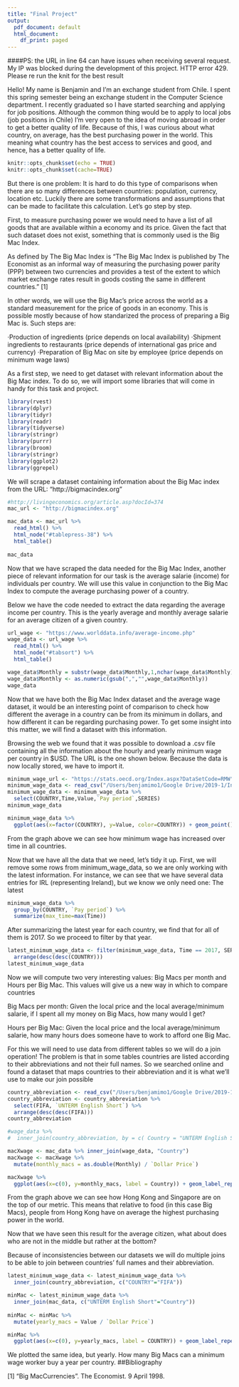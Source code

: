 ```yaml
---
title: "Final Project"
output:
  pdf_document: default
  html_document:
    df_print: paged
---
```


####PS: the URL in line 64  can have issues when receiving several request. My IP was blocked during the development of this project. HTTP error 429. Please re run the knit for the best result

Hello! My name is Benjamin and I'm an exchange student from Chile. I spent this spring semester being an exchange student in the Computer Science department. I recently graduated so I have started searching and applying for job positions. Although the common thing would be to apply to local jobs (job positions in Chile) I'm very open to the idea of moving abroad in order to get a better quality of life. Because of this, I was curious about what country, on average, has the best purchasing power in the world. This meaning what country has the best access to services and good, and hence, has a better quality of life.

```r
knitr::opts_chunk$set(echo = TRUE)
knitr::opts_chunk$set(cache=TRUE)
```

But there is one problem: It is hard to do this type of comparisons when there are so many differences between countries: population, currency, location etc. Luckily there are some transformations and assumptions that can be made to facilitate this calculation. Let's go step by step.

First, to measure purchasing power we would need to have a list of all goods that are available within a economy and its price. Given the fact that such dataset does not exist, something that is commonly used is the Big Mac Index.

As defined by The Big Mac Index is "The Big Mac Index is published by The Economist as an informal way of measuring the purchasing power parity (PPP) between two currencies and provides a test of the extent to which market exchange rates result in goods costing the same in different countries." [1]

In other words, we will use the Big Mac's price across the world as a standard measurement for the price of goods in an economy. This is possible mostly because of how standarized the process of preparing a Big Mac is. Such steps are:

·Production of ingredients (price depends on local availability)
·Shipment ingredients to restaurants (price depends of international gas price and currency)
·Preparation of Big Mac on site by employee (price depends on minimum wage laws)

As a first step, we need to get dataset with relevant information about the Big Mac index. To do so, we will import some libraries that will come in handy for this task and project.

```r
library(rvest)
library(dplyr)
library(tidyr)
library(readr)
library(tidyverse)
library(stringr)
library(purrr)
library(broom)
library(stringr)
library(ggplot2)
library(ggrepel)
```

We will scrape a dataset containing information about the Big Mac index from the URL: "http://bigmacindex.org"

```r
#http://livingeconomics.org/article.asp?docId=374
mac_url <- "http://bigmacindex.org"

mac_data <- mac_url %>%
  read_html() %>%
  html_node("#tablepress-38") %>%
  html_table()
  
mac_data
```

Now that we have scraped the data needed for the Big Mac Index, another piece of relevant information for our task is the average salarie (income) for individuals per country. We will use this value in conjunction to the Big Mac Index to compute the average purchasing power of a country.

Below we have the code needed to extract the data regarding the average income per country. This is the  yearly average and monthly average salarie for an average citizen of a given country.

```r
url_wage <- "https://www.worlddata.info/average-income.php"
wage_data <- url_wage %>%
  read_html() %>%
  html_node("#tabsort") %>%
  html_table()

wage_data$Monthly = substr(wage_data$Monthly,1,nchar(wage_data$Monthly)-1)
wage_data$Monthly <- as.numeric(gsub(",","",wage_data$Monthly))
wage_data
```


Now that we have both the Big Mac Index dataset and the average wage dataset, it would be an interesting point of comparison to check how different the average in a country can be from its minimum in dollars, and how different it can be regarding purchasing power. To get some insight into this matter, we will find a dataset with this information.

Browsing the web we found that it was possible to download a .csv file containing all the information about the hourly and yearly minimum wage per country in $USD. The URL is the one shown below. Because the data is now locally stored, we have to import it.

```r
minimum_wage_url <- "https://stats.oecd.org/Index.aspx?DataSetCode=RMW"
minimum_wage_data <- read_csv("/Users/benjamimo1/Google Drive/2019-1/Intro to Data Science/project_final/hourly_minimum_wage.csv")
minimum_wage_data <- minimum_wage_data %>%
  select(COUNTRY,Time,Value,`Pay period`,SERIES)
minimum_wage_data
```
```r

minimum_wage_data %>% 
  ggplot(aes(x=factor(COUNTRY), y=Value, color=COUNTRY)) + geom_point() + theme(axis.text.x = element_text(angle = 90, hjust = 1))
```

From the graph above we can see how minimum wage has increased over time in all countries.

Now that we have all the data that we need, let's tidy it up. First, we will remove some rows from minimum_wage_data, so we are only working with the latest information. For instance, we can see that we have several data entries for IRL (representing Ireland), but we know we only need one: The latest

```r
minimum_wage_data %>%
  group_by(COUNTRY, `Pay period`) %>%
  summarize(max_time=max(Time))
```

After summarizing the latest year for each country, we find that for all of them is 2017. So we proceed to filter by that year.
```r
latest_minimum_wage_data <- filter(minimum_wage_data, Time == 2017, SERIES == 'EXR')  %>%
  arrange(desc(desc(COUNTRY)))
latest_minimum_wage_data
```

Now we will compute two very interesting values: Big Macs per month and Hours per Big Mac.
This values will give us a new way in which to compare countries

Big Macs per month: Given the local price and the local average/minimum salarie, if I spent all my money on Big Macs, how many would I get?

Hours per Big Mac: Given the local price and the local average/minimum salarie, how many hours does someone have to work to afford one Big Mac.

For this we will need to use data from different tables so we will do a join operation!
The problem is that in some tables countries are listed according to their abbreviations and not their full names. So we searched online and found a dataset that maps countries to their abbreviation and it is what we'll use to make our join possible

```r

country_abbreviation <- read_csv("/Users/benjamimo1/Google Drive/2019-1/Intro to Data Science/project_final/country_codes.csv")
country_abbreviation <- country_abbreviation %>%
  select(FIFA, `UNTERM English Short`) %>% 
  arrange(desc(desc(FIFA)))
country_abbreviation
```

```r


#wage_data %>%
#  inner_join(country_abbreviation, by = c( Country = "UNTERM English Short"))

macXwage <- mac_data %>% inner_join(wage_data, "Country")
macXwage <- macXwage %>%
  mutate(monthly_macs = as.double(Monthly) / `Dollar Price`) 

macXwage %>%
  ggplot(aes(x=c(0), y=monthly_macs, label = Country)) + geom_label_repel(size = 3.5)

```

From the graph above we can see how Hong Kong and Singapore are on the top of our metric. This means that relative to food (in this case Big Macs), people from Hong Kong have on average the highest purchasing power in the world.

Now that we have seen this result for the average citizen, what about does who are not in the middle but rather at the bottom?

Because of inconsistencies between our datasets we will do multiple joins to be able to join between countries' full names and their abbreviation.

```r

latest_minimum_wage_data <- latest_minimum_wage_data %>%
  inner_join(country_abbreviation, c("COUNTRY"="FIFA"))

minMac <- latest_minimum_wage_data %>%
  inner_join(mac_data, c("UNTERM English Short"="Country"))
  
minMac <- minMac %>%
  mutate(yearly_macs = Value / `Dollar Price`) 

minMac %>%
  ggplot(aes(x=c(0), y=yearly_macs, label = COUNTRY)) + geom_label_repel(size = 3.5)

```

We plotted the same idea, but yearly. How many Big Macs can a minimum wage worker buy a year per country.
##Bibliography

[1]  "Big MacCurrencies". The Economist. 9 April 1998.

